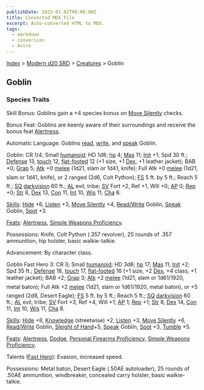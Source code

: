 ```yaml
---
publishDate: 2023-01-02T00:00:00Z
title: Converted MDX File
excerpt: Auto-converted HTML to MDX.
tags:
  - markdown
  - conversion
  - Astro
---
```






[Index](-index) > [Modern d20 SRD](modern-d20-srd-index) > [Creatures](modern-d20-srd-creatures-index) > Goblin




## Goblin


### Species Traits


Skill Bonus: Goblins gain a +4 species bonus on [Move Silently](modern-d20-srd-skills-move-silently) checks.


Bonus Feat: Goblins are keenly aware of their surroundings and receive the bonus feat [Alertness](modern-d20-srd-feats-alertness).


Automatic Language: Goblins [read](modern-d20-srd-skills-read-write-language), [write](modern-d20-srd-skills-read-write-language), and [speak](modern-d20-srd-skills-speak-language) Goblin.


Goblin: CR 1/4; Small [humanoid](modern-d20-srd-creature-types-humanoid); HD 1d8; [hp](modern-d20-srd-combat-hit-points) 4; [Mas](modern-d20-srd-creatures-creature-overview) 11; [Init](modern-d20-srd-combat-initiative) +1; Spd 30 ft.; [Defense](modern-d20-srd-combat-defense) 13, [touch](modern-d20-srd-combat-attack-actions) 12, [flat-footed](modern-d20-srd-combat-surprise) 12 (+1 size, +1 [Dex](modern-d20-srd-basics-ability-scores), +1 leather jacket); BAB +0; [Grap](modern-d20-srd-combat-grapple) 5; [Atk](modern-d20-srd-combat-attack-roll) +0 [melee](modern-d20-srd-combat-attack-roll) (1d21, slam or 1d41, knife); Full Atk +0 [melee](modern-d20-srd-combat-attack-roll) (1d21, slam or 1d41, knife), or 2 ranged (2d6, Colt Python); [FS](modern-d20-srd-creatures-creature-overview) 5 ft. by 5 ft.; Reach 5 ft.; [SQ](modern-d20-srd-creatures-creature-overview) [darkvision](modern-d20-srd-special-abilities-darkvision) 60 ft.; [AL](modern-d20-srd-basics-allegiances) evil, tribe; [SV](modern-d20-srd-basics-saving-throws) Fort +2, Ref +1, Will +0; [AP](modern-d20-srd-creatures-creature-overview) 0; [Rep](modern-d20-srd-creatures-creature-overview) +0; [Str](modern-d20-srd-basics-ability-scores) 8, [Dex](modern-d20-srd-basics-ability-scores) 13, [Con](modern-d20-srd-basics-ability-scores) 11, [Int](modern-d20-srd-basics-ability-scores) 10, [Wis](modern-d20-srd-basics-ability-scores) 11, [Cha](modern-d20-srd-basics-ability-scores) 8.


[Skills](modern-d20-srd-skills-index): [Hide](modern-d20-srd-skills-hide) +6, [Listen](modern-d20-srd-skills-listen) +3, [Move Silently](modern-d20-srd-skills-move-silently) +4, [Read/Write](modern-d20-srd-skills-read-write-language) Goblin, [Speak](modern-d20-srd-skills-speak-language) Goblin, [Spot](modern-d20-srd-skills-spot) +3.


[Feats](modern-d20-srd-feats-index): [Alertness](modern-d20-srd-feats-alertness), [Simple Weapons Proficiency](modern-d20-srd-feats-simple-weapons-proficiency).


Possessions: Knife, Colt Python (.357 revolver), 25 rounds of .357 ammunition, hip holster, basic walkie-talkie.


Advancement: By character class.


Goblin Fast Hero 3: CR 3; Small [humanoid](modern-d20-srd-creature-types-humanoid); HD 3d8; [hp](modern-d20-srd-combat-hit-points) 17; [Mas](modern-d20-srd-creatures-creature-overview) 11; [Init](modern-d20-srd-combat-initiative) +2; Spd 35 ft.; [Defense](modern-d20-srd-combat-defense) 18, [touch](modern-d20-srd-combat-attack-actions) 17, [flat-footed](modern-d20-srd-combat-surprise) 16 (+1 size, +2 [Dex](modern-d20-srd-basics-ability-scores), +4 class, +1 leather jacket); BAB +2; [Grap](modern-d20-srd-combat-grapple) 3; [Atk](modern-d20-srd-combat-attack-roll) +2 [melee](modern-d20-srd-combat-attack-roll) (1d21, slam or 1d61/1920, metal baton); Full Atk +2 [melee](modern-d20-srd-combat-attack-roll) (1d21, slam or 1d61/1920, metal baton), or +5 ranged (2d8, Desert Eagle); [FS](modern-d20-srd-creatures-creature-overview) 5 ft. by 5 ft.; Reach 5 ft.; [SQ](modern-d20-srd-creatures-creature-overview) [darkvision](modern-d20-srd-special-abilities-darkvision) 60 ft.; [AL](modern-d20-srd-basics-allegiances) evil, tribe; [SV](modern-d20-srd-basics-saving-throws) Fort +3, Ref +4, Will +1; [AP](modern-d20-srd-creatures-creature-overview) 1; [Rep](modern-d20-srd-creatures-creature-overview) +1; [Str](modern-d20-srd-basics-ability-scores) 8, [Dex](modern-d20-srd-basics-ability-scores) 14, [Con](modern-d20-srd-basics-ability-scores) 11, [Int](modern-d20-srd-basics-ability-scores) 10, [Wis](modern-d20-srd-basics-ability-scores) 11, [Cha](modern-d20-srd-basics-ability-scores) 8.


[Skills](modern-d20-srd-skills-index): [Hide](modern-d20-srd-skills-hide) +8, [Knowledge](modern-d20-srd-skills-knowledge) (streetwise) +2, [Listen](modern-d20-srd-skills-listen) +3, [Move Silently](modern-d20-srd-skills-move-silently) +6, [Read/Write](modern-d20-srd-skills-read-write-language) Goblin, [Sleight of Hand](modern-d20-srd-skills-sleight-of-hand)+5, [Speak](modern-d20-srd-skills-speak-language) Goblin, [Spot](modern-d20-srd-skills-spot) +3, [Tumble](modern-d20-srd-skills-tumble) +5.


[Feats](modern-d20-srd-feats-index): [Alertness](modern-d20-srd-feats-alertness), [Dodge](modern-d20-srd-feats-dodge), [Personal Firearms Proficiency](modern-d20-srd-feats-personal-firearms-proficiency), [Simple Weapons Proficiency](modern-d20-srd-feats-simple-weapons-proficiency).


Talents ([Fast Hero](modern-d20-srd-classes-basic-fast-hero)): Evasion, increased speed.


Possessions: Metal baton, Desert Eagle (.50AE autoloader), 25 rounds of .50AE ammunition, windbreaker, concealed carry holster, basic walkie-talkie.



